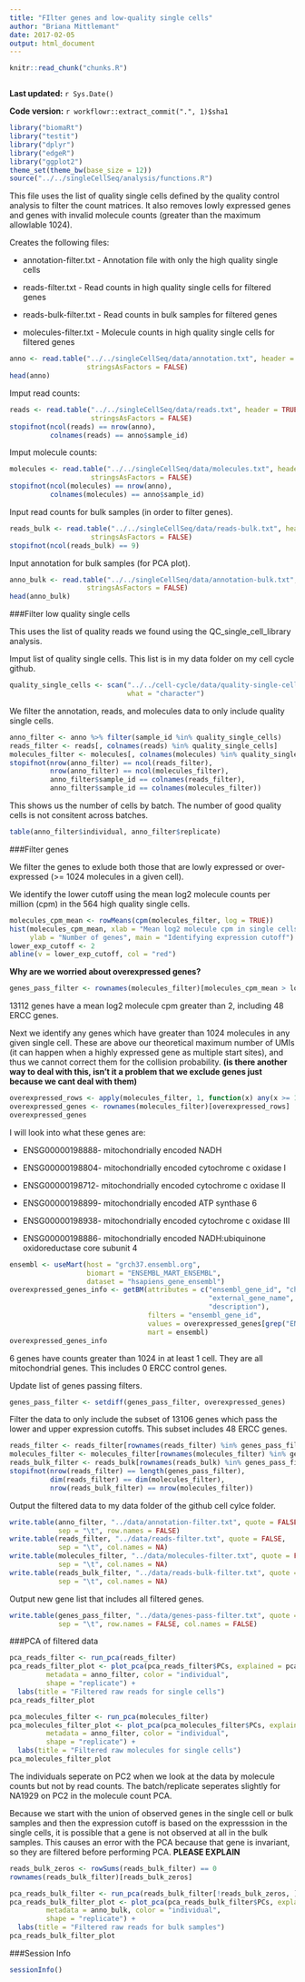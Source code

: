 ```yaml
---
title: "FIlter genes and low-quality single cells"
author: "Briana Mittlemant"
date: 2017-02-05
output: html_document
---
```


```r
knitr::read_chunk("chunks.R")
```

```r
```

**Last updated:** `r Sys.Date()`

**Code version:** `r workflowr::extract_commit(".", 1)$sha1`

```r
library("biomaRt")
library("testit")
library("dplyr")
library("edgeR")
library("ggplot2")
theme_set(theme_bw(base_size = 12))
source("../../singleCellSeq/analysis/functions.R")
```

This file uses the list of quality single cells defined by the quality control analysis to filter the count matrices. It also removes lowly expressed genes and genes with invalid molecule counts (greater than the maximum allowlable 1024).  

Creates the following files:  

* annotation-filter.txt - Annotation file with only the high quality single cells  

* reads-filter.txt - Read counts in high quality single cells for filtered genes  

* reads-bulk-filter.txt - Read counts in bulk samples for filtered genes  

* molecules-filter.txt - Molecule counts in high quality single cells for filtered genes  

```r
anno <- read.table("../../singleCellSeq/data/annotation.txt", header = TRUE,
                   stringsAsFactors = FALSE)
head(anno)
```

Imput read counts:  

```r
reads <- read.table("../../singleCellSeq/data/reads.txt", header = TRUE,
                    stringsAsFactors = FALSE)
stopifnot(ncol(reads) == nrow(anno),
          colnames(reads) == anno$sample_id)
```

Imput molecule counts:  

```r
molecules <- read.table("../../singleCellSeq/data/molecules.txt", header = TRUE,
                    stringsAsFactors = FALSE)
stopifnot(ncol(molecules) == nrow(anno),
          colnames(molecules) == anno$sample_id)
```
 

Input read counts for bulk samples (in order to filter genes).  

```r
reads_bulk <- read.table("../../singleCellSeq/data/reads-bulk.txt", header = TRUE,
                    stringsAsFactors = FALSE)
stopifnot(ncol(reads_bulk) == 9)
```

Input annotation for bulk samples (for PCA plot).  

```r
anno_bulk <- read.table("../../singleCellSeq/data/annotation-bulk.txt", header = TRUE,
                   stringsAsFactors = FALSE)
head(anno_bulk)
```
###Filter low quality single cells  

This uses the list of quality reads we found using the QC_single_cell_library analysis.  

Imput list of quality single cells. This list is in my data folder on my cell cycle github.  

```r
quality_single_cells <- scan("../../cell-cycle/data/quality-single-cells.txt",
                             what = "character")
```

We filter the annotation, reads, and molecules data to only include quality single cells.  

```r
anno_filter <- anno %>% filter(sample_id %in% quality_single_cells)
reads_filter <- reads[, colnames(reads) %in% quality_single_cells]
molecules_filter <- molecules[, colnames(molecules) %in% quality_single_cells]
stopifnot(nrow(anno_filter) == ncol(reads_filter),
          nrow(anno_filter) == ncol(molecules_filter),
          anno_filter$sample_id == colnames(reads_filter),
          anno_filter$sample_id == colnames(molecules_filter))
```

This shows us the number of cells by batch. The number of good quality cells is not consitent across batches.  

```r
table(anno_filter$individual, anno_filter$replicate)
```

###Filter genes  

We filter the genes to exlude both those that are lowly expressed or over-expressed (>= 1024 molecules in a given cell).

We identify the lower cutoff using the mean log2 molecule counts per million (cpm) in the 564 high quality single cells.

```r
molecules_cpm_mean <- rowMeans(cpm(molecules_filter, log = TRUE))
hist(molecules_cpm_mean, xlab = "Mean log2 molecule cpm in single cells",
     ylab = "Number of genes", main = "Identifying expression cutoff")
lower_exp_cutoff <- 2
abline(v = lower_exp_cutoff, col = "red")
```

**Why are we worried about overexpressed genes?**  

```r
genes_pass_filter <- rownames(molecules_filter)[molecules_cpm_mean > lower_exp_cutoff]

```

13112 genes have a mean log2 molecule cpm greater than 2, including 48 ERCC genes.  

Next we identify any genes which have greater than 1024 molecules in any given single cell. These are above our theoretical maximum number of UMIs (it can happen when a highly expressed gene as multiple start sites), and thus we cannot correct them for the collision probability. **(is there another way to deal with this, isn't it a problem that we exclude genes just because we cant deal with them)**  

```r
overexpressed_rows <- apply(molecules_filter, 1, function(x) any(x >= 1024))
overexpressed_genes <- rownames(molecules_filter)[overexpressed_rows]
overexpressed_genes
```

I will look into what these genes are:   

* ENSG00000198888- mitochondrially encoded NADH   

* ENSG00000198804- mitochondrially encoded cytochrome c oxidase I   

* ENSG00000198712- mitochondrially encoded cytochrome c oxidase II   

* ENSG00000198899- mitochondrially encoded ATP synthase 6  

* ENSG00000198938- mitochondrially encoded cytochrome c oxidase III  

* ENSG00000198886- mitochondrially encoded NADH:ubiquinone oxidoreductase core subunit 4  


```r
ensembl <- useMart(host = "grch37.ensembl.org",
                   biomart = "ENSEMBL_MART_ENSEMBL",
                   dataset = "hsapiens_gene_ensembl")
overexpressed_genes_info <- getBM(attributes = c("ensembl_gene_id", "chromosome_name",
                                                 "external_gene_name", "transcript_count",
                                                 "description"),
                                  filters = "ensembl_gene_id",
                                  values = overexpressed_genes[grep("ENSG", overexpressed_genes)],
                                  mart = ensembl)
overexpressed_genes_info
```
6 genes have counts greater than 1024 in at least 1 cell. They are all mitochondrial genes. This includes 0 ERCC control genes.  

Update list of genes passing filters.  
```r
genes_pass_filter <- setdiff(genes_pass_filter, overexpressed_genes)
```

Filter the data to only include the subset of 13106 genes which pass the lower and upper expression cutoffs. This subset includes 48 ERCC genes.  

```r
reads_filter <- reads_filter[rownames(reads_filter) %in% genes_pass_filter, ]
molecules_filter <- molecules_filter[rownames(molecules_filter) %in% genes_pass_filter, ]
reads_bulk_filter <- reads_bulk[rownames(reads_bulk) %in% genes_pass_filter, ]
stopifnot(nrow(reads_filter) == length(genes_pass_filter),
          dim(reads_filter) == dim(molecules_filter),
          nrow(reads_bulk_filter) == nrow(molecules_filter))
```

Output the filtered data to my data folder of the github cell cylce folder.  

```r
write.table(anno_filter, "../data/annotation-filter.txt", quote = FALSE,
            sep = "\t", row.names = FALSE)
write.table(reads_filter, "../data/reads-filter.txt", quote = FALSE,
            sep = "\t", col.names = NA)
write.table(molecules_filter, "../data/molecules-filter.txt", quote = FALSE,
            sep = "\t", col.names = NA)
write.table(reads_bulk_filter, "../data/reads-bulk-filter.txt", quote = FALSE,
            sep = "\t", col.names = NA)
```

Output new gene list that includes all filtered genes.  

```r
write.table(genes_pass_filter, "../data/genes-pass-filter.txt", quote = FALSE,
            sep = "\t", row.names = FALSE, col.names = FALSE)

```

###PCA of filtered data  
```r
pca_reads_filter <- run_pca(reads_filter)
pca_reads_filter_plot <- plot_pca(pca_reads_filter$PCs, explained = pca_reads_filter$explained,
         metadata = anno_filter, color = "individual",
         shape = "replicate") +
  labs(title = "Filtered raw reads for single cells")
pca_reads_filter_plot
```

```r
pca_molecules_filter <- run_pca(molecules_filter)
pca_molecules_filter_plot <- plot_pca(pca_molecules_filter$PCs, explained = pca_molecules_filter$explained,
         metadata = anno_filter, color = "individual",
         shape = "replicate") +
  labs(title = "Filtered raw molecules for single cells")
pca_molecules_filter_plot
```

The individuals seperate on PC2 when we look at the data by molecule counts but not by read counts. The batch/replicate seperates slightly for NA1929 on PC2 in the molecule count PCA.  

Because we start with the union of observed genes in the single cell or bulk samples and then the expression cutoff is based on the expresssion in the single cells, it is possible that a gene is not observed at all in the bulk samples. This causes an error with the PCA because that gene is invariant, so they are filtered before performing PCA.  **PLEASE EXPLAIN**  


```r
reads_bulk_zeros <- rowSums(reads_bulk_filter) == 0
rownames(reads_bulk_filter)[reads_bulk_zeros]
```

```r
pca_reads_bulk_filter <- run_pca(reads_bulk_filter[!reads_bulk_zeros, ])
pca_reads_bulk_filter_plot <- plot_pca(pca_reads_bulk_filter$PCs, explained = pca_reads_bulk_filter$explained,
         metadata = anno_bulk, color = "individual",
         shape = "replicate") +
  labs(title = "Filtered raw reads for bulk samples")
pca_reads_bulk_filter_plot
```

###Session Info  

```r
sessionInfo()
```

